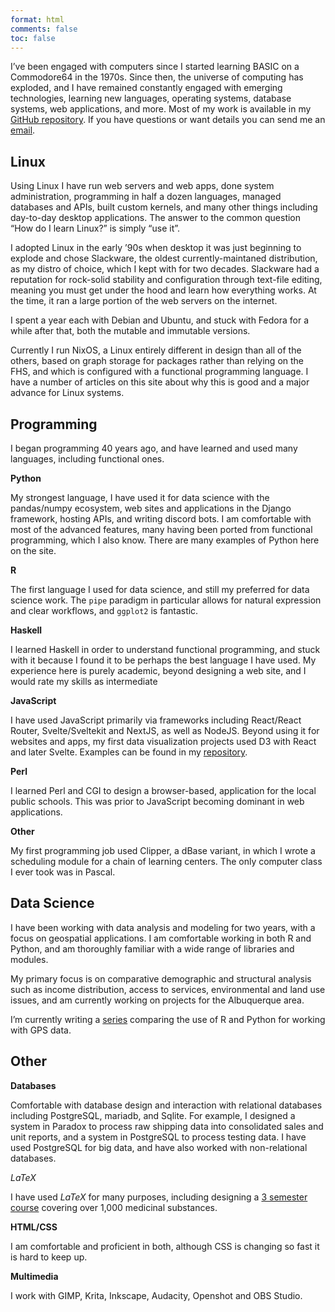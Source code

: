 ```yaml
---
format: html
comments: false
toc: false
---
```


I've been engaged with computers since I started learning BASIC on a Commodore64 in the 1970s. Since then, the universe of computing has exploded, and I have remained constantly engaged with emerging technologies, learning new languages, operating systems, database systems, web applications, and more. Most of my work is available in my [GitHub repository](https://github.com/biscotty666). If you have questions or want details you can send me an [email](mailto:biscotty666@gmail.com).

::: panel-tabset
## Linux

Using Linux I have run web servers and web apps, done system administration, programming in half a dozen languages, managed databases and APIs, built custom kernels, and many other things including day-to-day desktop applications. The answer to the common question "How do I learn Linux?" is simply "use it".

I adopted Linux in the early '90s when desktop it was just beginning to explode and chose Slackware, the oldest currently-maintaned distribution, as my distro of choice, which I kept with for two decades. Slackware had a reputation for rock-solid stability and configuration through text-file editing, meaning you must get under the hood and learn how everything works. At the time, it ran a large portion of the web servers on the internet.

I spent a year each with Debian and Ubuntu, and stuck with Fedora for a while after that, both the mutable and immutable versions.

Currently I run NixOS, a Linux entirely different in design than all of the others, based on graph storage for packages rather than relying on the FHS, and which is configured with a functional programming language. I have a number of articles on this site about why this is good and a major advance for Linux systems.

## Programming

I began programming 40 years ago, and have learned and used many languages, including functional ones.

**Python**

 My strongest language, I have used it for data science with the pandas/numpy ecosystem, web sites and applications in the Django framework, hosting APIs, and writing discord bots. I am comfortable with most of the advanced features, many having been ported from functional programming, which I also know. There are many examples of Python here on the site.

**R**

The first language I used for data science, and still my preferred for data science work. The `pipe` paradigm in particular allows for natural expression and clear workflows, and `ggplot2` is fantastic.

**Haskell**

I learned Haskell in order to understand functional programming, and stuck with it because I found it to be perhaps the best language I have used. My experience here is purely academic, beyond designing a web site, and I would rate my skills as intermediate

**JavaScript**

I have used JavaScript primarily via frameworks including React/React Router, Svelte/Sveltekit and NextJS, as well as NodeJS. Beyond using it for websites and apps, my first data visualization projects used D3 with React and later Svelte. Examples can be found in my [repository](https:github.com/biscotty666).

**Perl**

I learned Perl and CGI to design a browser-based, application for the local public schools. This was prior to JavaScript becoming dominant in web applications.

**Other**

My first programming job used Clipper, a dBase variant, in which I wrote a scheduling module for a chain of learning centers. The only computer class I ever took was in Pascal.

## Data Science

I have been working with data analysis and modeling for two years, with a focus on geospatial applications. I am comfortable working in both R and Python, and am thoroughly familiar with a wide range of libraries and modules.

My primary focus is on comparative demographic and structural analysis such as income distribution, access to services, environmental and land use issues, and am currently working on projects for the Albuquerque area.

I'm currently writing a [series](../posts/data-science/trail-mapping-with-r/index.qmd) comparing the use of R and Python for working with GPS data.

## Other

**Databases**

Comfortable with database design and interaction with relational databases including PostgreSQL, mariadb, and Sqlite. For example, I designed a system in Paradox to process raw shipping data into consolidated sales and unit reports, and a system in PostgreSQL to process testing data. I have used PostgreSQL for big data, and have also worked with non-relational databases.

$LaTeX$

I have used $LaTeX$ for many purposes, including designing a [3 semester course](vignettes/chinese-herb-class/index.qmd) covering over 1,000 medicinal substances.


**HTML/CSS**

I am comfortable and proficient in both, although CSS is changing so fast it is hard to keep up.

**Multimedia**

I work with GIMP, Krita, Inkscape, Audacity, Openshot and OBS Studio.
:::

